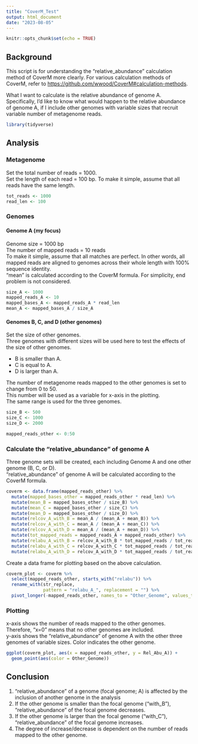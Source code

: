 ---
title: "CoverM_Test"
output: html_document
date: "2023-08-05"
---

```{r setup, include=FALSE}
knitr::opts_chunk$set(echo = TRUE)
```

## Background

This script is for understanding the "relative_abundance" calculation method of CoverM more clearly. For various calculation methods of CoverM, refer to <https://github.com/wwood/CoverM#calculation-methods>.

What I want to calculate is the relative abundance of genome A.\
Specifically, I'd like to know what would happen to the relative abundance of genome A, if I include other genomes with variable sizes that recruit variable number of metagenome reads.

```{r, message = FALSE}
library(tidyverse)
```

## Analysis

### Metagenome

Set the total number of reads = 1000.\
Set the length of each read = 100 bp. To make it simple, assume that all reads have the same length.

```{r metagenome, message = FALSE}
tot_reads <- 1000 
read_len <- 100 
```

### Genomes

#### Genome A (my focus)

Genome size = 1000 bp\
The number of mapped reads = 10 reads\
To make it simple, assume that all matches are perfect. In other words, all mapped reads are aligned to genomes across their whole length with 100% sequence identity.\
"mean" is calculated according to the CoverM formula. For simplicity, end problem is not considered.

```{r focal_genome, message = FALSE}
size_A <- 1000 
mapped_reads_A <- 10 
mapped_bases_A <- mapped_reads_A * read_len 
mean_A <- mapped_bases_A / size_A
```

#### Genomes B, C, and D (other genomes)

Set the size of other genomes.\
Three genomes with different sizes will be used here to test the effects of the size of other genomes.\

-   B is smaller than A.
-   C is equal to A.
-   D is larger than A.

The number of metagenome reads mapped to the other genomes is set to change from 0 to 50.\
This number will be used as a variable for x-axis in the plotting.\
The same range is used for the three genomes.\

```{r other_genome, message = FALSE}
size_B <- 500
size_C <- 1000
size_D <- 2000

mapped_reads_other <- 0:50
```

### Calculate the "relative_abundance" of genome A

Three genome sets will be created, each including Genome A and one other genome (B, C, or D).\
"relative_abundance" of genome A will be calculated according to the CoverM formula.\

```{r relative_abundance, message = FALSE}
coverm <- data.frame(mapped_reads_other) %>%
  mutate(mapped_bases_other = mapped_reads_other * read_len) %>%
  mutate(mean_B = mapped_bases_other / size_B) %>%
  mutate(mean_C = mapped_bases_other / size_C) %>%
  mutate(mean_D = mapped_bases_other / size_D) %>%
  mutate(relcov_A_with_B = mean_A / (mean_A + mean_B)) %>%
  mutate(relcov_A_with_C = mean_A / (mean_A + mean_C)) %>%
  mutate(relcov_A_with_D = mean_A / (mean_A + mean_D)) %>%
  mutate(tot_mapped_reads = mapped_reads_A + mapped_reads_other) %>%
  mutate(relabu_A_with_B = relcov_A_with_B * tot_mapped_reads / tot_reads) %>%
  mutate(relabu_A_with_C = relcov_A_with_C * tot_mapped_reads / tot_reads) %>%
  mutate(relabu_A_with_D = relcov_A_with_D * tot_mapped_reads / tot_reads)
```

Create a data frame for plotting based on the above calculation.

```{r data_for_plotting, message = FALSE}
coverm_plot <- coverm %>%
  select(mapped_reads_other, starts_with("relabu")) %>% 
  rename_with(str_replace, 
              pattern = "relabu_A_", replacement = "") %>% 
  pivot_longer(-mapped_reads_other, names_to = "Other_Genome", values_to = "Rel_Abu_A")
```

### Plotting

x-axis shows the number of reads mapped to the other genomes.\
Therefore, "x=0" means that no other genomes are included.\
y-axis shows the "relative_abundance" of genome A with the other three genomes of variable sizes. Color indicates the other genome.

```{r plotting, message = FALSE}
ggplot(coverm_plot, aes(x = mapped_reads_other, y = Rel_Abu_A)) +
  geom_point(aes(color = Other_Genome))
```

## Conclusion

1.  "relative_abundance" of a genome (focal genome; A) is affected by the inclusion of another genome in the analysis
2.  If the other genome is smaller than the focal genome ("with_B"), "relative_abundance" of the focal genome decreases.
3.  If the other genome is larger than the focal genome ("with_C"), "relative_abundance" of the focal genome increases.
4.  The degree of increase/decrease is dependent on the number of reads mapped to the other genome.
